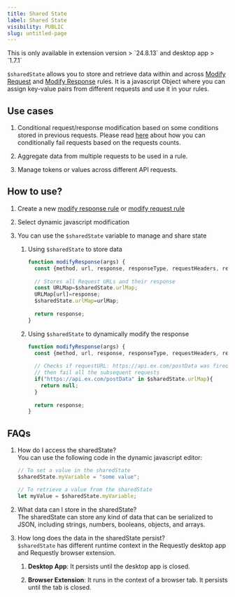 ```yaml
---
title: Shared State
label: Shared State
visibility: PUBLIC
slug: untitled-page
---
```


<Callout type="info">
  This is only available in extension version > `24.8.13` and desktop app > `1.7.1`
</Callout>

`$sharedState` allows you to store and retrieve data within and across [Modify Request](https://docs.requestly.com/general/http-rules-\(modify-traffic\)/rule-types/modify-request-body) and [Modify Response](https://docs.requestly.com/general/http-rules-\(modify-traffic\)/http-rules--rule-types/modify-response-body) rules. It is a javascript Object where you can assign key-value pairs from different requests and use it in your rules.

## Use cases

1. Conditional request/response modification based on some conditions stored in previous requests. Please read [here](https://docs.requestly.com/guides/how-to-conditionally-fail-requests-based-on-request-counts) about how you can conditionally fail requests based on the requests counts.

2. Aggregate data from multiple requests to be used in a rule.

3. Manage tokens or values across different API requests.

## How to use?

1. Create a new [modify response rule](https://docs.requestly.com/general/http-rules-\(modify-traffic\)/http-rules--rule-types/modify-response-body) or [modify request rule](https://docs.requestly.com/general/http-rules-\(modify-traffic\)/rule-types/modify-request-body)

2. Select dynamic javascript modification

3. You can use the `$sharedState` variable to manage and share state

   1. Using `$sharedState` to store data

      ```javascript
      function modifyResponse(args) {
        const {method, url, response, responseType, requestHeaders, requestData, responseJSON} = args;
        
        // Stores all Request URLs and their response
        const URLMap=$sharedState.urlMap;
        URLMap[url]=response;
        $sharedState.urlMap=urlMap;
        
        return response;
      }
      ```

   2. Using `$sharedState` to dynamically modify the response

      ```javascript
      function modifyResponse(args) {
        const {method, url, response, responseType, requestHeaders, requestData, responseJSON} = args;
        
        // Checks if requestURL: https://api.ex.com/postData was fired 
        // then fail all the subsequent requests
        if("https://api.ex.com/postData" in $sharedState.urlMap){
      	  return null;
        }
        
        return response;
      }
      ```

## FAQs

1. How do I access the sharedState?\
   You can use the following code in the dynamic javascript editor:

   ```javascript
   // To set a value in the sharedState
   $sharedState.myVariable = "some value";

   // To retrieve a value from the sharedState
   let myValue = $sharedState.myVariable;
   ```

2. What data can I store in the sharedState?\
   The sharedState can store any kind of data that can be serialized to JSON, including strings, numbers, booleans, objects, and arrays.

3. How long does the data in the sharedState persist?\
   `$sharedState` has different runtime context in the Requestly desktop app and Requestly browser extension.

   1. **Desktop App**: It persists until the desktop app is closed.

   2. **Browser Extension**: It runs in the context of a browser tab. It persists until the tab is closed.
